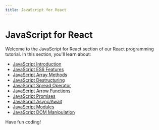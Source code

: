 ```yaml
---
title: JavaScript for React
---
```


# JavaScript for React

Welcome to the JavaScript for React section of our React programming tutorial. In this section, you'll learn about:

- [JavaScript Introduction](./0-javascript-introduction.mdx)
- [JavaScript ES6 Features](./1-javascript-es6-features.mdx)
- [JavaScript Array Methods](./2-javascript-array-methods.mdx)
- [JavaScript Destructuring](./3-javascript-destructuring.mdx)
- [JavaScript Spread Operator](./4-javascript-spread-operator.mdx)
- [JavaScript Arrow Functions](./5-javascript-arrow-functions.mdx)
- [JavaScript Promises](./6-javascript-promises.mdx)
- [JavaScript Async/Await](./7-javascript-asyncawait.mdx)
- [JavaScript Modules](./8-javascript-modules.mdx)
- [JavaScript DOM Manipulation](./9-javascript-dom-manipulation.mdx)

Have fun coding!